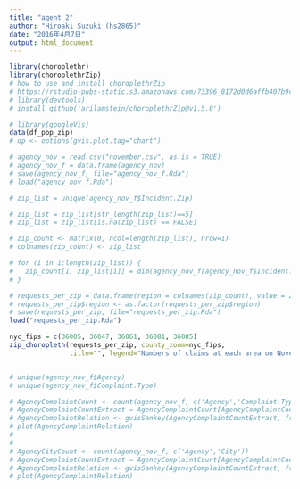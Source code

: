```yaml
---
title: "agent_2"
author: "Hiroaki Suzuki (hs2865)"
date: "2016年4月7日"
output: html_document
---
```



```r
library(choroplethr)
library(choroplethrZip)
# how to use and install choroplethrZip
# https://rstudio-pubs-static.s3.amazonaws.com/73396_8172d0d6affb407b9c3ee34fff60f89c.html
# library(devtools)
# install_github('arilamstein/choroplethrZip@v1.5.0')

# library(googleVis)
data(df_pop_zip)
# op <- options(gvis.plot.tag="chart")

# agency_nov = read.csv("november.csv", as.is = TRUE)
# agency_nov_f = data.frame(agency_nov)
# save(agency_nov_f, file="agency_nov_f.Rda")
# load("agency_nov_f.Rda")

# zip_list = unique(agency_nov_f$Incident.Zip)

# zip_list = zip_list[str_length(zip_list)==5]
# zip_list = zip_list[is.na(zip_list) == FALSE]

# zip_count <- matrix(0, ncol=length(zip_list), nrow=1)
# colnames(zip_count) <- zip_list

# for (i in 1:length(zip_list)) {
#   zip_count[1, zip_list[i]] = dim(agency_nov_f[agency_nov_f$Incident.Zip == zip_list[i], ])[1]
# }

# requests_per_zip = data.frame(region = colnames(zip_count), value = zip_count[,colnames(zip_count)])
# requests_per_zip$region <- as.factor(requests_per_zip$region)
# save(requests_per_zip, file="requests_per_zip.Rda")
load("requests_per_zip.Rda")

nyc_fips = c(36005, 36047, 36061, 36081, 36085)
zip_choropleth(requests_per_zip, county_zoom=nyc_fips,
               title="", legend="Numbers of claims at each area on November")


# unique(agency_nov_f$Agency)
# unique(agency_nov_f$Complaint.Type)

# AgencyComplaintCount <- count(agency_nov_f, c('Agency','Complaint.Type'))
# AgencyComplaintCountExtract = AgencyComplaintCount[AgencyComplaintCount$freq > 1000, ]
# AgencyComplaintRelation <- gvisSankey(AgencyComplaintCountExtract, from="Agency", to="Complaint.Type")
# plot(AgencyComplaintRelation)
# 
# 
# AgencyCityCount <- count(agency_nov_f, c('Agency','City'))
# AgencyComplaintCountExtract = AgencyComplaintCount[AgencyComplaintCount$freq > 1000, ]
# AgencyComplaintRelation <- gvisSankey(AgencyComplaintCountExtract, from="Agency", to="Complaint.Type")
# plot(AgencyComplaintRelation)

```
